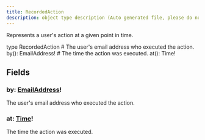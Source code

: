 ```yaml
---
title: RecordedAction
description: object type description (Auto generated file, please do not modify)
---
```



Represents a user's action at a given point in time.

<GQLCodeSnippet>
<GQLLine><GQLKeyword>type</GQLKeyword> RecordedAction <GQLOpen /></GQLLine>
<GQLLine> </GQLLine>
	<GQLLine><GQLTab /><GQLComment># The user's email address who executed the action.</GQLComment></GQLLine>
	<GQLLine><GQLTab /><GQLName>by</GQLName>(): <GQLLink href="../../ecdn-api-scalars/EmailAddress">EmailAddress</GQLLink><GQLOperator>!</GQLOperator></GQLLine>
<GQLLine> </GQLLine>
	<GQLLine><GQLTab /><GQLComment># The time the action was executed.</GQLComment></GQLLine>
	<GQLLine><GQLTab /><GQLName>at</GQLName>(): <GQLLink href="../../ecdn-api-scalars/Time">Time</GQLLink><GQLOperator>!</GQLOperator></GQLLine>
<GQLLine> </GQLLine>
<GQLLine><GQLClose /></GQLLine>
</GQLCodeSnippet>


## Fields

### by: [EmailAddress](../ecdn-api-scalars/EmailAddress)!
The user's email address who executed the action.


### at: [Time](../ecdn-api-scalars/Time)!
The time the action was executed.


